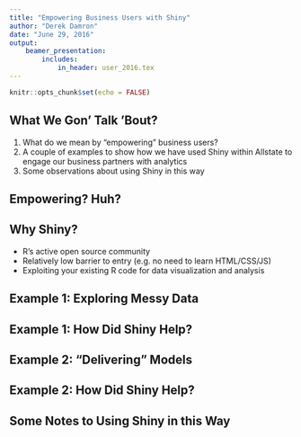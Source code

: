 ```yaml
---
title: "Empowering Business Users with Shiny"
author: "Derek Damron"
date: "June 29, 2016"
output:
    beamer_presentation:
        includes:
            in_header: user_2016.tex
---
```


```r
knitr::opts_chunk$set(echo = FALSE)
```

## What We Gon' Talk 'Bout?

1. What do we mean by "empowering" business users?
2. A couple of examples to show how we have used Shiny within Allstate
   to engage our business partners with analytics
3. Some observations about using Shiny in this way

## Empowering?  Huh?

\begin{itemize}[<+->]
    \item We empower business users by helping them make more 
          informed decisions with data
    \item We can't really help business users if they do not
          trust the work that we are doing
    \item<.-> We can build relationships by being transparent
              about the work we are doing and sharing ownership
              of the work where possible
    \item Shiny can be used as an effective tool for building
          positive relationships between us and business users
\end{itemize}

## Why Shiny?

- R's active open source community
- Relatively low barrier to entry (e.g. no need to learn HTML/CSS/JS)
- Exploiting your existing R code for data visualization and analysis

## Example 1: Exploring Messy Data

\begin{itemize}[<+->]
    \item Case: A technology group wants to be able to proactively identify server outages
    \item Data: Primarily user-documented and hence is very messy and inconsistent
    \begin{itemize}
        \item<.-> E.g. recent changes, assigned resources, and meeting notes that describe incidents
                  along the way
    \end{itemize}
    \item<.-> Our business partners had some experience analyzing this data but were not
              able to dive as deep as they wanted
\end{itemize}

## Example 1: How Did Shiny Help?

\begin{itemize}
    \item Shiny helped us more easily collaborate with our business users to explore 
          and understand this data
    \item We get to leverage their persepective on the business-side of this data
    \begin{itemize}
        \item E.g. How do software/hardware changes get scheduled and how is that documented?
    \end{itemize}
    \item Our business partners get to leverage our experience working with and asking
          questions about data
    \begin{itemize}
        \item E.g. How does this data need to get transformed for building predictive models?
    \end{itemize}
\end{itemize}

## Example 2: "Delivering" Models

\begin{itemize}[<+->]
    \item Case: Claims adjusters want to be able to make faster claims decisions
    \item Data: A mixture of closed- and free-form data on claims
    \begin{itemize}
        \item<.-> E.g. Information on involved parties, assessed damages, and case notes from
                  the adjuster
    \end{itemize}
    \item<.-> Claims adjusters have worked extensively with this data but need help understanding
              what can help predict claim amounts early in the process
\end{itemize}

## Example 2: How Did Shiny Help?

\begin{itemize}
    \item Shiny helped us quickly create a prototype application to provide 
          estimates of claim amount and allow adjusters to update incorrect information
    \item We get to leverage their perspective on claims cases
    \begin{itemize}
        \item E.g. qualitative information relevant to the claim that is hard to measure
    \end{itemize}
    \item Our business partners get to leverage our experience finding predictive variables
          and building predictive models
    \begin{itemize}
        \item E.g. manually tracking a new variable due to its predictive power after initially
              mining that variable from claims notes
    \end{itemize}
\end{itemize}

## Some Notes to Using Shiny in this Way

\begin{itemize}[<+->]
    \item Shiny is a fantastic \textbf{supplement} to great work but does not \textbf{replace}
          great work
    \item<.-> As with any tool, it requires:
    \begin{itemize}
        \item<.-> Strategic direction
        \begin{itemize}
            \item<.-> I.e. what does this Shiny app \emph{really} need to do to be useful?
        \end{itemize}
    \end{itemize}
    \begin{itemize}
        \item Good communication
        \begin{itemize}
            \item<.-> E.g. in making necessary assumptions and setting expectations
        \end{itemize}
    \end{itemize}
    \begin{itemize}
        \item Good data work
        \begin{itemize}
            \item<.-> E.g. in preparing and modeling data
        \end{itemize}
    \end{itemize}
\end{itemize}

